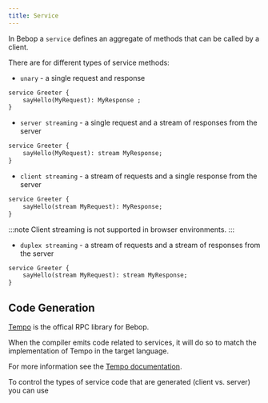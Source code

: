 ```yaml
---
title: Service
---
```


In Bebop a `service` defines an aggregate of methods that can be called by a client. 

There are for different types of service methods:

- `unary` - a single request and response
```proto
service Greeter {
    sayHello(MyRequest): MyResponse ;
}
```
- `server streaming` - a single request and a stream of responses from the server
```proto ins="stream"
service Greeter {
    sayHello(MyRequest): stream MyResponse;
}
```
- `client streaming` - a stream of requests and a single response from the server
```proto ins="stream"
service Greeter {
    sayHello(stream MyRequest): MyResponse;
}
```
:::note
Client streaming is not supported in browser environments.
:::
- `duplex streaming` - a stream of requests and a stream of responses from the server
```proto ins="stream"
service Greeter {
    sayHello(stream MyRequest): stream MyResponse;
}
``` 

## Code Generation

[Tempo](https://github.com/betwixt-labs/tempo) is the offical RPC library for Bebop. 

When the compiler emits code related to services, it will do so to match the implementation of Tempo in the target language.

For more information see the [Tempo documentation]().

To control the types of service code that are generated (client vs. server) you can use 

```json
```
